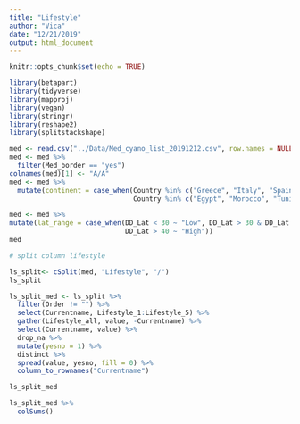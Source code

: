 ```yaml
---
title: "Lifestyle"
author: "Vica"
date: "12/21/2019"
output: html_document
---
```


```r
knitr::opts_chunk$set(echo = TRUE)
```



```r
library(betapart)
library(tidyverse)
library(mapproj)
library(vegan)
library(stringr)
library(reshape2)
library(splitstackshape)
```


```r
med <- read.csv("../Data/Med_cyano_list_20191212.csv", row.names = NULL)
med <- med %>% 
  filter(Med_border == "yes")
colnames(med)[1] <- "A/A"
med <- med %>% 
  mutate(continent = case_when(Country %in% c("Greece", "Italy", "Spain", "France", "Albania", "Montenegro", "Slovenia", "Portugal", "Bulgaria", "Croatia") ~ "Europe",
                               Country %in% c("Egypt", "Morocco", "Tunisia", "Libya", "Algeria", "Israel","Lebanon") ~ "Africa",Country == "Turkey" ~ "Asia"))

med <- med %>% 
mutate(lat_range = case_when(DD_Lat < 30 ~ "Low", DD_Lat > 30 & DD_Lat < 40 ~ "Medium",
                             DD_Lat > 40 ~ "High"))
med

```



```r
# split column lifestyle

ls_split<- cSplit(med, "Lifestyle", "/")
ls_split


```


```r
ls_split_med <- ls_split %>% 
  filter(Order != "") %>% 
  select(Currentname, Lifestyle_1:Lifestyle_5) %>% 
  gather(Lifestyle_all, value, -Currentname) %>% 
  select(Currentname, value) %>%   
  drop_na %>%
  mutate(yesno = 1) %>% 
  distinct %>% 
  spread(value, yesno, fill = 0) %>% 
  column_to_rownames("Currentname")

ls_split_med

ls_split_med %>% 
  colSums()

```

